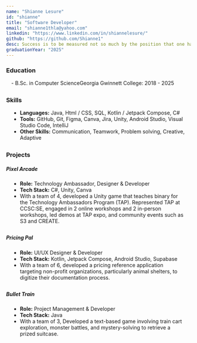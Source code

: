 ```yaml
---
name: "Shianne Lesure"
id: "shianne"
title: "Software Developer"
email: "shianne1thla@yahoo.com"
linkedin: "https://www.linkedin.com/in/shiannelesure/"
github: "https://github.com/Shianne1"
desc: Success is to be measured not so much by the position that one has reached in life as by the obstacles which he has overcome while trying to succeed. Hello there! My name is Shianne Lesure and I'm a dedicated software student propelled by curiosity and determination. I was apart of the project Pixel Arcade in Technology Ambassador Program during Fall 2024.
graduationYear: "2025"
---
```


### Education

<div style="margin-left:1em; margin-bottom:2em">
  - B.Sc. in Computer ScienceGeorgia Gwinnett College: 2018 - 2025
</div>

### Skills

<ul style="list-style-type: disc;width: 90%; margin-left:1em; margin-bottom:2em">
  <li>
    <b>Languages:</b> Java, Html / CSS, SQL, Kotlin / Jetpack Compose, C#
  </li>
  <li>
    <b>Tools:</b> GitHub, Git, Figma, Canva, Jira, Unity, Android Studio, Visual
    Studio Code, IntelliJ
  </li>
  <li>
    <b>Other Skills:</b> Communication, Teamwork, Problem solving, Creative,
    Adaptive
  </li>
</ul>

### Projects

##### Pixel Arcade

<ul style="list-style-type: disc;width: 90%; margin-bottom: 2em; margin-left:1em">
  <li>
    <b>Role:</b> Technology Ambassador, Designer & Developer
  </li>
  <li>
    <b>Tech Stack:</b> C#, Unity, Canva
  </li>
  <li>
    With a team of 4, developed a Unity game that teaches binary for the
    Technology Ambassadors Program (TAP). Represented TAP at CCSC:SE, engaged in
    2 online workshops and 2 in-person workshops, led demos at TAP expo, and
    community events such as S3 and CREATE.
  </li>
</ul>

##### Pricing Pal

<ul style="list-style-type: disc;width: 90%; margin-bottom: 2em; margin-left:1em">
  <li>
    <b>Role:</b> UI/UX Designer & Developer
  </li>
  <li>
    <b>Tech Stack:</b> Kotlin, Jetpack Compose, Android Studio, Supabase
  </li>
  <li>
    With a team of 6, developed a pricing reference application targeting
    non-profit organizations, particularly animal shelters, to digitize their
    documentation process.
  </li>
</ul>

##### Bullet Train

<ul style="list-style-type: disc;width: 90%; margin-bottom: 2em; margin-left:1em">
  <li>
    <b>Role:</b> Project Management & Developer
  </li>
  <li>
    <b>Tech Stack:</b> Java
  </li>
  <li>
    With a team of 3, Developed a text-based game involving train cart
    exploration, monster battles, and mystery-solving to retrieve a prized
    suitcase.
  </li>
</ul>
